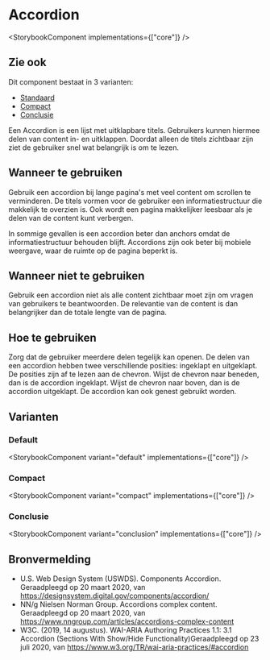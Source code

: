 
# Accordion

<StorybookComponent implementations={["core"]} />

## Zie ook

Dit component bestaat in 3 varianten:

- [Standaard](#default)
- [Compact](#compact)
- [Conclusie](#conclusie)

Een Accordion is een lijst met uitklapbare titels. Gebruikers kunnen hiermee delen van content in- en uitklappen. Doordat alleen de titels zichtbaar zijn ziet de gebruiker snel wat belangrijk is om te lezen.

## Wanneer te gebruiken

Gebruik een accordion bij lange pagina's met veel content om scrollen te verminderen. De titels vormen voor de gebruiker een informatiestructuur die makkelijk te overzien is. Ook wordt een pagina makkelijker leesbaar als je delen van de content kunt verbergen.

In sommige gevallen is een accordion beter dan anchors omdat de informatiestructuur behouden blijft. Accordions zijn ook beter bij mobiele weergave, waar de ruimte op de pagina beperkt is.

## Wanneer niet te gebruiken

Gebruik een accordion niet als alle content zichtbaar moet zijn om vragen van gebruikers te beantwoorden. De relevantie van de content is dan belangrijker dan de totale lengte van de pagina.

## Hoe te gebruiken

Zorg dat de gebruiker meerdere delen tegelijk kan openen. De delen van een accordion hebben twee verschillende posities: ingeklapt en uitgeklapt. De posities zijn af te lezen aan de chevron. Wijst de chevron naar beneden, dan is de accordion ingeklapt. Wijst de chevron naar boven, dan is de accordion uitgeklapt. De accordion kan ook genest gebruikt worden.

## Varianten

### Default

<StorybookComponent variant="default" implementations={["core"]} />

### Compact

<StorybookComponent variant="compact" implementations={["core"]} />

### Conclusie

<StorybookComponent variant="conclusion" implementations={["core"]} />

## Bronvermelding

- U.S. Web Design System (USWDS). Components Accordion. Geraadpleegd op 20 maart 2020, van https://designsystem.digital.gov/components/accordion/
- NN/g Nielsen Norman Group. Accordions complex content. Geraadpleegd op 20 maart 2020, van https://www.nngroup.com/articles/accordions-complex-content
- W3C. (2019, 14 augustus). WAI-ARIA Authoring Practices 1.1: 3.1 Accordion (Sections With Show/Hide Functionality)Geraadpleegd op 23 juli 2020, van https://www.w3.org/TR/wai-aria-practices/#accordion

